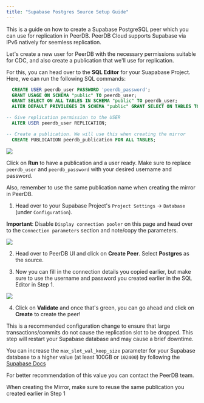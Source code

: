 ```yaml
---
title: "Supabase Postgres Source Setup Guide"
---
```


This is a guide on how to create a Supabase PostgreSQL peer which you can use for replication in PeerDB.
<Note>
PeerDB Cloud supports Supabase via IPv6 natively for seemless replication.
</Note>


<Steps titleSize='h2'>
<Step title='Creating a user with permissions and replication slot'>

Let's create a new user for PeerDB with the necessary permissions suitable for CDC,
and also create a publication that we'll use for replication.

For this, you can head over to the **SQL Editor** for your Suapabase Project.
Here, we can run the following SQL commands:
```sql
  CREATE USER peerdb_user PASSWORD 'peerdb_password';
  GRANT USAGE ON SCHEMA "public" TO peerdb_user;
  GRANT SELECT ON ALL TABLES IN SCHEMA "public" TO peerdb_user;
  ALTER DEFAULT PRIVILEGES IN SCHEMA "public" GRANT SELECT ON TABLES TO peerdb_user;

-- Give replication permission to the USER
  ALTER USER peerdb_user REPLICATION;

-- Create a publication. We will use this when creating the mirror
  CREATE PUBLICATION peerdb_publication FOR ALL TABLES;
```

<Frame caption="User and publication commands">
<img src="/images/supabase-setup/supabase-commands.jpg" />
</Frame>

Click on **Run** to have a publication and a user ready.
<Note>
Make sure to replace `peerdb_user` and `peerdb_password` with your desired username and password.

Also, remember to use the same publication name when creating the mirror in PeerDB.
</Note>

</Step>

<Step title='Create the Supabase Peer on PeerDB OSS'>

1. Head over to your Supabase Project's `Project Settings` -> `Database` (under `Configuration`).

**Important**: Disable `Display connection pooler` on this page and head over to the `Connection parameters` section and note/copy the parameters.

<Frame caption="Create the Supabase Peer">
<img src="/images/supabase-setup/supabase-connection-details.jpg" />
</Frame>


2. Head over to PeerDB UI and click on **Create Peer**. Select **Postgres** as the source.

3. Now you can fill in the connection details you copied earlier, but make sure to use the username and password you created earlier in the SQL Editor in Step 1.

<Frame caption="Create the Supabase Peer">
<img src="/images/supabase-setup/supabase-peer.jpg" />
</Frame>

4. Click on **Validate** and once that's green, you can go ahead and click on **Create** to create the peer!


</Step>
<Step title='Increase max_slot_wal_keep_size'>
This is a recommended configuration change to ensure that large transactions/commits do not cause the replication slot to be dropped.

<Warning>
This step will restart your Supabase database and may cause a brief downtime.
</Warning>

You can increase the `max_slot_wal_keep_size` parameter for your Supabase database to a higher value (at least 100GB or `102400`) by following the [Supabase Docs](https://supabase.com/docs/guides/database/custom-postgres-config#cli-supported-parameters)

For better recommendation of this value you can contact the PeerDB team.

</Step>
</Steps>
<Note>
When creating the Mirror, make sure to reuse the same publication you created earlier in Step 1
</Note>
